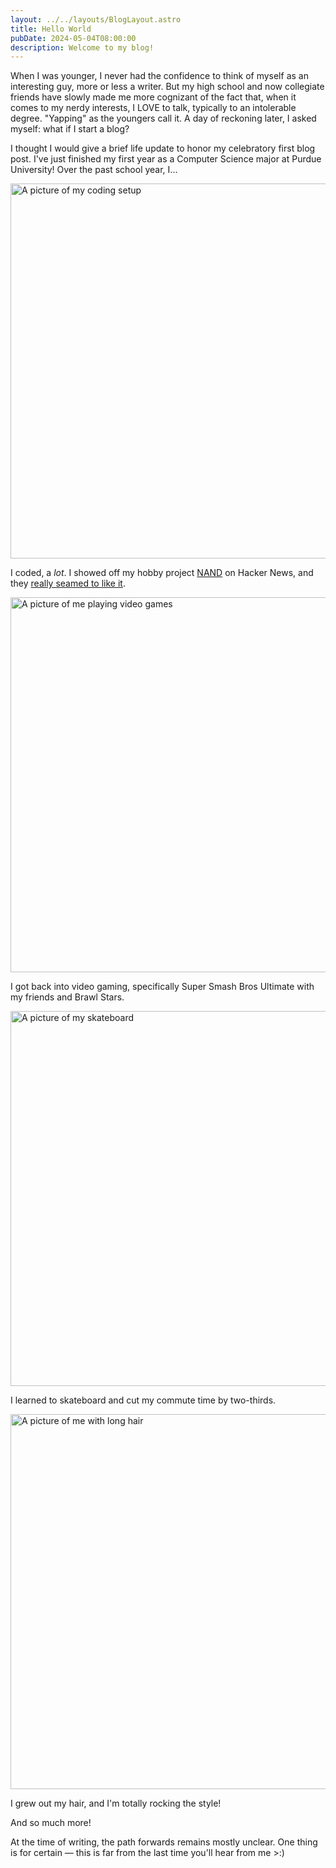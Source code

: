 ```yaml
---
layout: ../../layouts/BlogLayout.astro
title: Hello World
pubDate: 2024-05-04T08:00:00
description: Welcome to my blog!
---
```


When I was younger, I never had the confidence to think of myself as an interesting guy, more or less a writer. But my high school and now collegiate friends have slowly made me more cognizant of the fact that, when it comes to my nerdy interests, I LOVE to talk, typically to an intolerable degree. "Yapping" as the youngers call it. A day of reckoning later, I asked myself: what if I start a blog?

I thought I would give a brief life update to honor my celebratory first blog post. I've just finished my first year as a Computer Science major at Purdue University! Over the past school year, I...

<Image src={coding} alt="A picture of my coding setup" height="600" />

I coded, a *lot*. I showed off my hobby project <a href="https://github.com/ArhanChaudhary/NAND">NAND</a> on Hacker News, and they <a href="https://news.ycombinator.com/item?id=40159278">really seamed to like it</a>.

<Image src={videoGames} alt="A picture of me playing video games" height="600" />

I got back into video gaming, specifically Super Smash Bros Ultimate with my friends and Brawl Stars.

<Image src={skateboarding} alt="A picture of my skateboard" height="600" />

I learned to skateboard and cut my commute time by two-thirds.

<Image src={longHair} alt="A picture of me with long hair" height="600" />

I grew out my hair, and I'm totally rocking the style!

And so much more!

At the time of writing, the path forwards remains mostly unclear. One thing is for certain — this is far from the last time you'll hear from me >:)